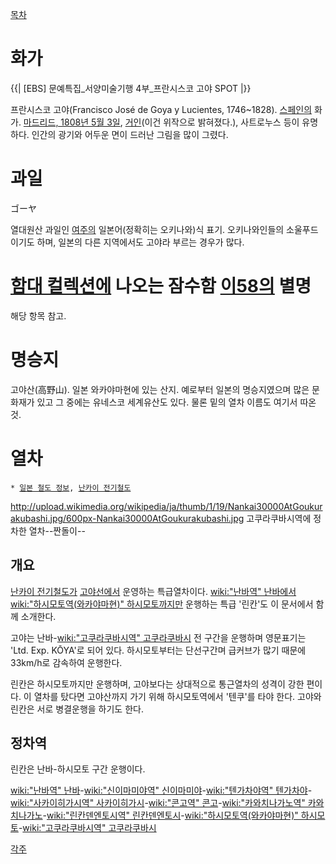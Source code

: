 [[목차]]
= 화가 =
{{{#!html
<iframe width="640" height="480" src="//www.youtube.com/embed/kkgNfBEjlo8" frameborder="0" allowfullscreen></iframe>}}}
{{| [EBS] 문예특집_서양미술기행 4부_프란시스코 고야 SPOT |}}

프란시스코 고야(Francisco José de Goya y Lucientes, 1746~1828). [[스페인]]의 화가. [[마드리드, 1808년 5월 3일]], [[거인]](이건 위작으로 밝혀졌다.), 사트로누스 등이 유명하다. 인간의 광기와 어두운 면이 드러난 그림을 많이 그렸다.

= 과일 =
ゴーヤ

열대원산 과일인 [[여주]]의 일본어(정확히는 오키나와)식 표기. 오키나와인들의 소울푸드이기도 하며, 일본의 다른 지역에서도 고야라 부르는 경우가 많다.

= [[함대 컬렉션]]에 나오는 잠수함 [[이58]]의 별명 =
해당 항목 참고.

= 명승지 =
고야산(高野山). 일본 와카야마현에 있는 산지. 예로부터 일본의 명승지였으며 많은 문화재가 있고 그 중에는 유네스코 세계유산도 있다. 물론 밑의 열차 이름도 여기서 따온 것.

= 열차 =
 * [[일본 철도 정보]], [[난카이 전기철도]]

http://upload.wikimedia.org/wikipedia/ja/thumb/1/19/Nankai30000AtGoukurakubashi.jpg/600px-Nankai30000AtGoukurakubashi.jpg
고쿠라쿠바시역에 정차한 열차--짠돌이--


== 개요 ==
[[난카이 전기철도]]가 [[고야선]]에서 운영하는 특급열차이다. [[wiki:"난바역" 난바]]에서 [[wiki:"하시모토역(와카야마현)" 하시모토]]까지만 운행하는 특급 '린칸'도 이 문서에서 함께 소개한다.

고야는 난바-[[wiki:"고쿠라쿠바시역" 고쿠라쿠바시]] 전 구간을 운행하며 영문표기는 'Ltd. Exp. KŌYA'로 되어 있다. 하시모토부터는 단선구간며 급커브가 많기 때문에 33km/h로 감속하여 운행한다.

린칸은 하시모토까지만 운행하며, 고야보다는 상대적으로 통근열차의 성격이 강한 편이다. 이 열차를 탔다면 고야산까지 가기 위해 하시모토역에서 '텐쿠'를 타야 한다. 고야와 린칸은 서로 병결운행을 하기도 한다.

== 정차역 ==
린칸은 난바-하시모토 구간 운행이다.

[[wiki:"난바역" 난바]]-[[wiki:"신이마미야역" 신이마미야]]-[[wiki:"텐가차야역" 텐가차야]]-[[wiki:"사카이히가시역" 사카이히가시]]-[[wiki:"콘고역" 콘고]]-[[wiki:"카와치나가노역" 카와치나가노]]-[[wiki:"린칸덴엔토시역" 린칸덴엔토시]]-[[wiki:"하시모토역(와카야마현)" 하시모토]]-[[wiki:"고쿠라쿠바시역" 고쿠라쿠바시]]

[[각주]]
